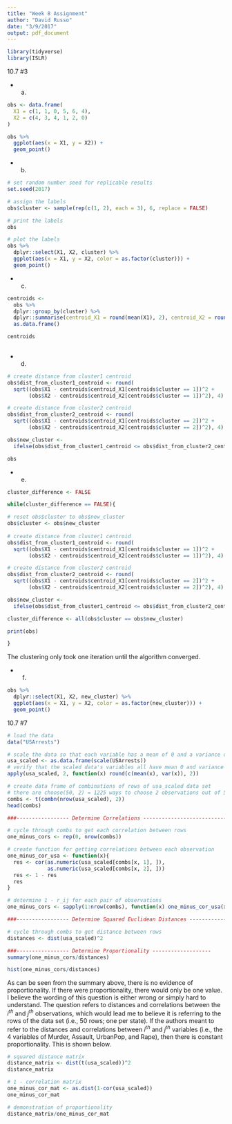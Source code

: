 ```yaml
---
title: "Week 8 Assignment"
author: "David Russo"
date: "3/9/2017"
output: pdf_document
---
```


```r
library(tidyverse)
library(ISLR)
```

10.7 #3

  * a)
```r
obs <- data.frame(
  X1 = c(1, 1, 0, 5, 6, 4),
  X2 = c(4, 3, 4, 1, 2, 0)
)

obs %>%
  ggplot(aes(x = X1, y = X2)) +
  geom_point()

```

  * b)
```r
# set random number seed for replicable results
set.seed(2017)

# assign the labels
obs$cluster <- sample(rep(c(1, 2), each = 3), 6, replace = FALSE)

# print the labels
obs

# plot the labels
obs %>%
  dplyr::select(X1, X2, cluster) %>% 
  ggplot(aes(x = X1, y = X2, color = as.factor(cluster))) +
  geom_point()
```

  * c)
```r
centroids <-
  obs %>%
  dplyr::group_by(cluster) %>%
  dplyr::summarise(centroid_X1 = round(mean(X1), 2), centroid_X2 = round(mean(X2), 2)) %>%
  as.data.frame()

centroids
  
```

  * d)
```r

# create distance from cluster1 centroid
obs$dist_from_cluster1_centroid <- round(
  sqrt((obs$X1 - centroids$centroid_X1[centroids$cluster == 1])^2 + 
       (obs$X2 - centroids$centroid_X2[centroids$cluster == 1])^2), 4)

# create distance from cluster2 centroid
obs$dist_from_cluster2_centroid <- round(
  sqrt((obs$X1 - centroids$centroid_X1[centroids$cluster == 2])^2 + 
       (obs$X2 - centroids$centroid_X2[centroids$cluster == 2])^2), 4)

obs$new_cluster <-
  ifelse(obs$dist_from_cluster1_centroid <= obs$dist_from_cluster2_centroid, 1, 2)

obs

```

  * e)
```r

cluster_difference <- FALSE

while(cluster_difference == FALSE){

# reset obs$cluster to obs$new_cluster
obs$cluster <- obs$new_cluster
  
# create distance from cluster1 centroid
obs$dist_from_cluster1_centroid <- round(
  sqrt((obs$X1 - centroids$centroid_X1[centroids$cluster == 1])^2 + 
       (obs$X2 - centroids$centroid_X2[centroids$cluster == 1])^2), 4)

# create distance from cluster2 centroid
obs$dist_from_cluster2_centroid <- round(
  sqrt((obs$X1 - centroids$centroid_X1[centroids$cluster == 2])^2 + 
       (obs$X2 - centroids$centroid_X2[centroids$cluster == 2])^2), 4)

obs$new_cluster <-
  ifelse(obs$dist_from_cluster1_centroid <= obs$dist_from_cluster2_centroid, 1, 2)

cluster_difference <- all(obs$cluster == obs$new_cluster)

print(obs)

}

```

The clustering only took one iteration until the algorithm converged.

  * f)
```r
obs %>%
  dplyr::select(X1, X2, new_cluster) %>% 
  ggplot(aes(x = X1, y = X2, color = as.factor(new_cluster))) +
  geom_point()
```

10.7 #7
```r
# load the data
data("USArrests")

# scale the data so that each variable has a mean of 0 and a variance of 1
usa_scaled <- as.data.frame(scale(USArrests))
# verify that the scaled data's variables all have mean 0 and variance 1
apply(usa_scaled, 2, function(x) round(c(mean(x), var(x)), 2))

# create data frame of combinations of rows of usa_scaled data set
# there are choose(50, 2) = 1225 ways to choose 2 observations out of 50
combs <- t(combn(nrow(usa_scaled), 2))
head(combs)

###----------------- Determine Correlations ----------------------------

# cycle through combs to get each correlation between rows
one_minus_cors <- rep(0, nrow(combs))

# create function for getting correlations between each observation
one_minus_cor_usa <- function(x){
  res <- cor(as.numeric(usa_scaled[combs[x, 1], ]),
             as.numeric(usa_scaled[combs[x, 2], ]))
  res <- 1 - res
  res
}

# determine 1 - r_ij for each pair of observations
one_minus_cors <- sapply(1:nrow(combs), function(x) one_minus_cor_usa(x))

###----------------- Determine Squared Euclidean Distances --------------

# cycle through combs to get distance between rows
distances <- dist(usa_scaled)^2

###----------------- Determine Proportionality -------------------
summary(one_minus_cors/distances)

hist(one_minus_cors/distances)

```

As can be seen from the summary above, there is no evidence of proportionality. If there were proportionality, there would only be one value. I believe the wording of this question is either wrong or simply hard to understand. The question refers to distances and correlations between the $i^{th}$ and $j^{th}$ observations, which would lead me to believe it is referring to the rows of the data set (i.e., 50 rows; one per state). If the authors meant to refer to the distances and correlations between $i^{th}$ and $j^{th}$ variables (i.e., the 4 variables of Murder, Assault, UrbanPop, and Rape), then there is constant proportionality. This is shown below.

```r
# squared distance matrix 
distance_matrix <- dist(t(usa_scaled))^2
distance_matrix

# 1 - correlation matrix
one_minus_cor_mat <- as.dist(1-cor(usa_scaled))
one_minus_cor_mat

# demonstration of proportionality 
distance_matrix/one_minus_cor_mat




```





